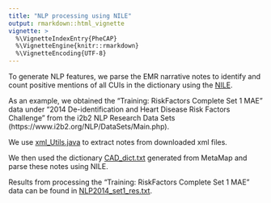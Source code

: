 ```yaml
---
title: "NLP processing using NILE"
output: rmarkdown::html_vignette
vignette: >
  %\VignetteIndexEntry{PheCAP}
  %\VignetteEngine{knitr::rmarkdown}
  %\VignetteEncoding{UTF-8}
---
```


To generate NLP features, we parse the EMR narrative notes to identify and count positive mentions of all CUIs in the dictionary using the [NILE](http://celehs.hms.harvard.edu/software/NILE/NILE_main.html). 

As an example, we obtained the “Training: RiskFactors Complete Set 1 MAE” data under “2014 De-identification and Heart Disease Risk Factors Challenge” from the i2b2 NLP Research Data Sets (https://www.i2b2.org/NLP/DataSets/Main.php). 

We use [xml_Utils.java](https://github.com/celehs/PheCAP/blob/master/download/xml_Utils.java) to extract notes from downloaded xml files. 

We then used the dictionary [CAD_dict.txt](https://github.com/celehs/PheCAP/blob/master/download/CAD_dict.txt) generated from MetaMap and parse these notes using NILE.

Results from processing the “Training: RiskFactors Complete Set 1 MAE” data can be found in [NLP2014_set1_res.txt](https://github.com/celehs/PheCAP/blob/master/download/NLP2014_set1_res.txt). 

